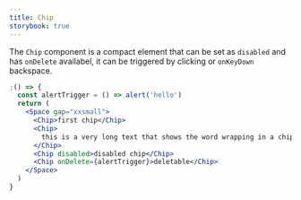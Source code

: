 ```yaml
---
title: Chip
storybook: true
---
```


The `Chip` component is a compact element that can be set as `disabled` and has `onDelete` availabel, it can be triggered by clicking or `onKeyDown` backspace.

```jsx
;() => {
  const alertTrigger = () => alert('hello')
  return (
    <Space gap="xxsmall">
      <Chip>first chip</Chip>
      <Chip>
        this is a very long text that shows the word wrapping in a chip
      </Chip>
      <Chip disabled>disabled chip</Chip>
      <Chip onDelete={alertTrigger}>deletable</Chip>
    </Space>
  )
}
```
